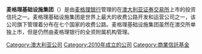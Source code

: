 '''麦格理基础设施集团'''（{{Asx|ITO}}）是由[[麦格理银行|麦格理银行]]管理的在[[澳大利亚证券交易所|澳大利亚证券交易所]]上市的投资信托之一。麦格理基础设施集团是世界上最大的收费公路开发和运营公司之一，该公司旗下管理着分布在七个国家的收费公路。麦格理基础设施集团虽然在澳交所单独上市，但是仍然由麦格理银行的全资附属机构管理。

{{澳洲小作品}}
{{公司小作品}}

[[Category:澳大利亚公司|Category:澳大利亚公司]]
[[Category:2010年成立的公司|Category:2010年成立的公司]]
[[Category:商業信託基金|Category:商業信託基金]]